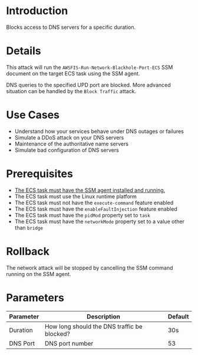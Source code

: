 # Introduction

Blocks access to DNS servers for a specific duration.

# Details

This attack will run the `AWSFIS-Run-Network-Blackhole-Port-ECS` SSM document on the target ECS task using the SSM agent.

DNS queries to the specified UPD port are blocked. More advanced situation can be handled by the `Block Traffic` attack.

# Use Cases

* Understand how your services behave under DNS outages or failures
* Simulate a DDoS attack on your DNS servers
* Maintenance of the authoritative name servers
* Simulate bad configuration of DNS servers

# Prerequisites

* [The ECS task must have the SSM agent installed and running.](https://github.com/steadybit/extension-aws/blob/main/README-ecs-ssm-setup.md)
* The ECS task must use the Linux runtime platform
* The ECS task must not have the `execute-command` feature enabled
* The ECS task must have the `enableFaultInjection` feature enabled
* The ECS task must have the `pidMod` property set to `task`
* The ECS task must have the `networkMode` property set to a value other than `bridge`

# Rollback

The network attack will be stopped by cancelling the SSM command running on the SSM agent.

# Parameters

| Parameter | Description                                 | Default |
|-----------|---------------------------------------------|---------|
| Duration  | How long should the DNS traffic be blocked? | 30s     |
| DNS Port  | DNS port number                             | 53      |
